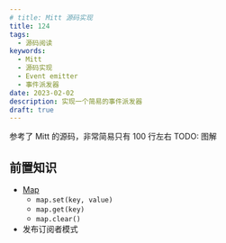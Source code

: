 ```yaml
---
# title: Mitt 源码实现
title: 124
tags:
  - 源码阅读
keywords:
  - Mitt
  - 源码实现
  - Event emitter
  - 事件派发器
date: 2023-02-02
description: 实现一个简易的事件派发器
draft: true
---
```



参考了 Mitt 的源码，非常简易只有 100 行左右
TODO: 图解

<PubSub />

## 前置知识

- [Map](https://zh.javascript.info/map-set)
  - `map.set(key, value)`
  - `map.get(key)`
  - `map.clear()`
- 发布订阅者模式
